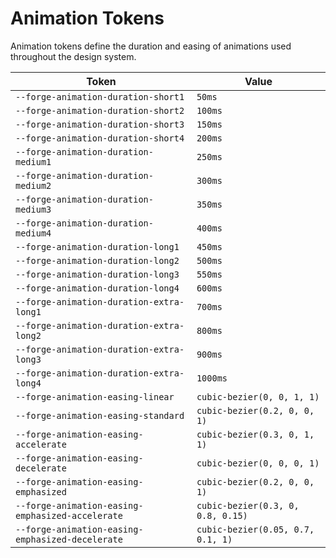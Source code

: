 
<Meta title="Design Tokens/Animation" />

# Animation Tokens

Animation tokens define the duration and easing of animations used throughout the design system.

| Token                                            | Value                             |
| ------------------------------------------------ | --------------------------------- |
| `--forge-animation-duration-short1`              | `50ms`                            |
| `--forge-animation-duration-short2`              | `100ms`                           |
| `--forge-animation-duration-short3`              | `150ms`                           |
| `--forge-animation-duration-short4`              | `200ms`                           |
| `--forge-animation-duration-medium1`             | `250ms`                           |
| `--forge-animation-duration-medium2`             | `300ms`                           |
| `--forge-animation-duration-medium3`             | `350ms`                           |
| `--forge-animation-duration-medium4`             | `400ms`                           |
| `--forge-animation-duration-long1`               | `450ms`                           |
| `--forge-animation-duration-long2`               | `500ms`                           |
| `--forge-animation-duration-long3`               | `550ms`                           |
| `--forge-animation-duration-long4`               | `600ms`                           |
| `--forge-animation-duration-extra-long1`         | `700ms`                           |
| `--forge-animation-duration-extra-long2`         | `800ms`                           |
| `--forge-animation-duration-extra-long3`         | `900ms`                           |
| `--forge-animation-duration-extra-long4`         | `1000ms`                          |
| `--forge-animation-easing-linear`                | `cubic-bezier(0, 0, 1, 1)`        |
| `--forge-animation-easing-standard`              | `cubic-bezier(0.2, 0, 0, 1)`      |
| `--forge-animation-easing-accelerate`            | `cubic-bezier(0.3, 0, 1, 1)`      |
| `--forge-animation-easing-decelerate`            | `cubic-bezier(0, 0, 0, 1)`        |
| `--forge-animation-easing-emphasized`            | `cubic-bezier(0.2, 0, 0, 1)`      |
| `--forge-animation-easing-emphasized-accelerate` | `cubic-bezier(0.3, 0, 0.8, 0.15)` |
| `--forge-animation-easing-emphasized-decelerate` | `cubic-bezier(0.05, 0.7, 0.1, 1)` |
